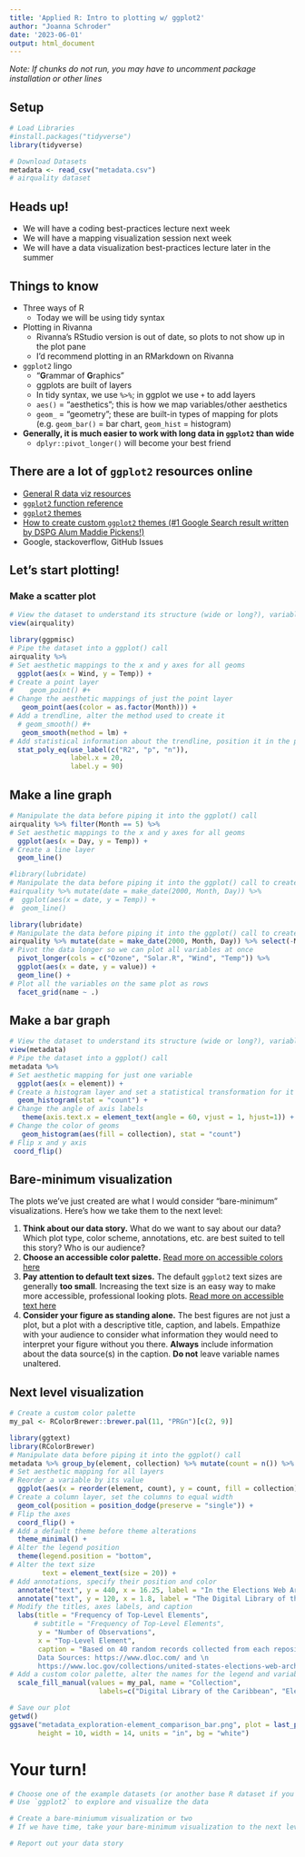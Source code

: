 ```yaml
---
title: 'Applied R: Intro to plotting w/ ggplot2'
author: "Joanna Schroder"
date: '2023-06-01'
output: html_document
---
```


*Note: If chunks do not run, you may have to uncomment package installation or other lines*

## Setup

```r
# Load Libraries
#install.packages("tidyverse")
library(tidyverse)

# Download Datasets
metadata <- read_csv("metadata.csv")
# airquality dataset
```

## Heads up!

-   We will have a coding best-practices lecture next week
-   We will have a mapping visualization session next week
-   We will have a data visualization best-practices lecture later in the summer

## Things to know

-   Three ways of R
    -   Today we will be using tidy syntax
-   Plotting in Rivanna
    -   Rivanna's RStudio version is out of date, so plots to not show up in the plot pane
    -   I'd recommend plotting in an RMarkdown on Rivanna
-   `ggplot2` lingo
    -   "**G**rammar of **G**raphics"
    -   ggplots are built of layers
    -   In tidy syntax, we use `%>%`; in ggplot we use `+` to add layers
    -   `aes()` = "aesthetics"; this is how we map variables/other aesthetics
    -   `geom_` = "geometry"; these are built-in types of mapping for plots (e.g. `geom_bar()` = bar chart, `geom_hist` = histogram)
-   **Generally, it is much easier to work with long data in `ggplot2` than wide**
    -   `dplyr::pivot_longer()` will become your best friend

## There are a lot of `ggplot2` resources online

-   [General R data viz resources](https://www.cs.drexel.edu/~js5365/r-data-viz/other-resources.html)
-   [`ggplot2` function reference](https://ggplot2.tidyverse.org/reference/index.html)
-   [`ggplot2` themes](https://r-charts.com/ggplot2/themes/)
-   [How to create custom `ggplot2` themes (#1 Google Search result written by DSPG Alum Maddie Pickens!)](https://rpubs.com/mclaire19/ggplot2-custom-themes)
-   Google, stackoverflow, GitHub Issues

## Let's start plotting!

### Make a scatter plot

```r
# View the dataset to understand its structure (wide or long?), variables, data types 
view(airquality)

library(ggpmisc)
# Pipe the dataset into a ggplot() call
airquality %>% 
# Set aesthetic mappings to the x and y axes for all geoms
  ggplot(aes(x = Wind, y = Temp)) +
# Create a point layer
#    geom_point() #+
# Change the aesthetic mappings of just the point layer
   geom_point(aes(color = as.factor(Month))) +
# Add a trendline, alter the method used to create it
  # geom_smooth() #+
   geom_smooth(method = lm) +
# Add statistical information about the trendline, position it in the plot
  stat_poly_eq(use_label(c("R2", "p", "n")),
               label.x = 20,
               label.y = 90)
```

## Make a line graph

```r
# Manipulate the data before piping it into the ggplot() call
airquality %>% filter(Month == 5) %>%
# Set aesthetic mappings to the x and y axes for all geoms
  ggplot(aes(x = Day, y = Temp)) +
# Create a line layer
  geom_line()

#library(lubridate)
# Manipulate the data before piping it into the ggplot() call to create a new date column
#airquality %>% mutate(date = make_date(2000, Month, Day)) %>% 
#  ggplot(aes(x = date, y = Temp)) +
#  geom_line()

library(lubridate)
# Manipulate the data before piping it into the ggplot() call to create a new date column
airquality %>% mutate(date = make_date(2000, Month, Day)) %>% select(-Month, -Day) %>%
# Pivot the data longer so we can plot all variables at once
  pivot_longer(cols = c("Ozone", "Solar.R", "Wind", "Temp")) %>%
  ggplot(aes(x = date, y = value)) +
  geom_line() +
# Plot all the variables on the same plot as rows
  facet_grid(name ~ .)
```

## Make a bar graph

```r
# View the dataset to understand its structure (wide or long?), variables, data types 
view(metadata)
# Pipe the dataset into a ggplot() call
metadata %>% 
# Set aesthetic mapping for just one variable
  ggplot(aes(x = element)) +
# Create a histogram layer and set a statistical transformation for it
  geom_histogram(stat = "count") +
# Change the angle of axis labels
   theme(axis.text.x = element_text(angle = 60, vjust = 1, hjust=1)) +
# Change the color of geoms
   geom_histogram(aes(fill = collection), stat = "count")
# Flip x and y axis
 coord_flip()
```

## Bare-minimum visualization

The plots we've just created are what I would consider "bare-minimum" visualizations. Here's how we take them to the next level:

1.  **Think about our data story.** What do we want to say about our data? Which plot type, color scheme, annotations, etc. are best suited to tell this story? Who is our audience?
2.  **Choose an accessible color palette.** [Read more on accessible colors here](https://www.cs.drexel.edu/~js5365/r-data-viz/guides/accessible-colors.html)
3.  **Pay attention to default text sizes.** The default `ggplot2` text sizes are generally **too small**. Increasing the text size is an easy way to make more accessible, professional looking plots. [Read more on accessible text here](https://www.cs.drexel.edu/~js5365/r-data-viz/guides/accessible-text.html)
4.  **Consider your figure as standing alone.** The best figures are not just a plot, but a plot with a descriptive title, caption, and labels. Empathize with your audience to consider what information they would need to interpret your figure without you there. **Always** include information about the data source(s) in the caption. **Do not** leave variable names unaltered.

## Next level visualization

```r
# Create a custom color palette
my_pal <- RColorBrewer::brewer.pal(11, "PRGn")[c(2, 9)]

library(ggtext)
library(RColorBrewer)
# Manipulate data before piping it into the ggplot() call
metadata %>% group_by(element, collection) %>% mutate(count = n()) %>% distinct(element, count, collection) %>%
# Set aesthetic mapping for all layers
# Reorder a variable by its value
  ggplot(aes(x = reorder(element, count), y = count, fill = collection)) +
# Create a column layer, set the columns to equal width
  geom_col(position = position_dodge(preserve = "single")) +
# Flip the axes
  coord_flip() +
# Add a default theme before theme alterations
  theme_minimal() +
# Alter the legend position
  theme(legend.position = "bottom",
# Alter the text size
        text = element_text(size = 20)) +
# Add annotations, specify their position and color
  annotate("text", y = 440, x = 16.25, label = "In the Elections Web Archive, subject repeats a mean \n average of 12.8 times per metadata record", color = my_pal[2]) + 
  annotate("text", y = 120, x = 1.8, label = "The Digital Library of the Caribbean metadata contains three \n unique top-level elements: note, abstract, and classification" , color = my_pal[1]) + 
# Modify the titles, axes labels, and caption
  labs(title = "Frequency of Top-Level Elements",
      # subtitle = "Frequency of Top-Level Elements",
       y = "Number of Observations",
       x = "Top-Level Element",
       caption = "Based on 40 random records collected from each repository (80 records total). \n
       Data Sources: https://www.dloc.com/ and \n
       https://www.loc.gov/collections/united-states-elections-web-archive/") +
# Add a custom color palette, alter the names for the legend and variables
  scale_fill_manual(values = my_pal, name = "Collection",
                      labels=c("Digital Library of the Caribbean", "Elections Web Archive"))

# Save our plot
getwd()
ggsave("metadata_exploration-element_comparison_bar.png", plot = last_plot(),
       height = 10, width = 14, units = "in", bg = "white")
```

# Your turn!

```r
# Choose one of the example datasets (or another base R dataset if you know of one)
# Use `ggplot2` to explore and visualize the data

# Create a bare-miniumum visualization or two
# If we have time, take your bare-minimum visualization to the next level

# Report out your data story
```
